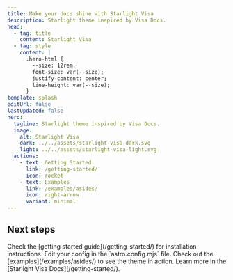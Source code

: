 ```yaml
---
title: Make your docs shine with Starlight Visa
description: Starlight theme inspired by Visa Docs.
head:
  - tag: title
    content: Starlight Visa
  - tag: style
    content: |
      .hero-html {
        --size: 12rem;
        font-size: var(--size);
        justify-content: center;
        line-height: var(--size);
      }
template: splash
editUrl: false
lastUpdated: false
hero:
  tagline: Starlight theme inspired by Visa Docs.
  image:
    alt: Starlight Visa
    dark: ../../assets/starlight-visa-dark.svg
    light: ../../assets/starlight-visa-light.svg
  actions:
    - text: Getting Started
      link: /getting-started/
      icon: rocket
    - text: Examples
      link: /examples/asides/
      icon: right-arrow
      variant: minimal
---
```



## Next steps

<CardGrid stagger>
  <Card title="Install the plugin" icon="puzzle">
    Check the [getting started guide](/getting-started/) for installation
    instructions.
  </Card>
  <Card title="Configure the plugin" icon="rocket">
    Edit your config in the `astro.config.mjs` file.
  </Card>
  <Card title="Preview the theme" icon="seti:image">
    Check out the [examples](/examples/asides/) to see the theme in action.
  </Card>
  <Card title="Read the docs" icon="open-book">
    Learn more in the [Starlight Visa Docs](/getting-started/).
  </Card>
</CardGrid>
